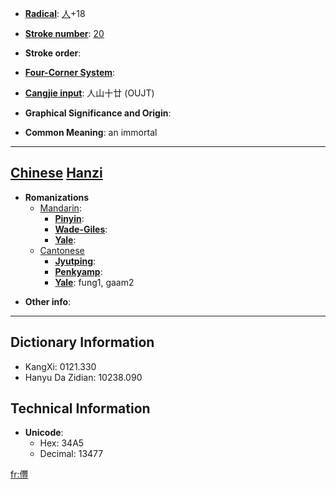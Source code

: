 * '''[[Wiktionary:Chinese radical index| Radical]]''': [[Wiktionary:Chinese radical index 人|人]]+18

* '''[[Wiktionary:Chinese total strokes index|Stroke number]]''': [[Wiktionary:Chinese total strokes index 20|20]]

* '''Stroke order''': 

* '''[[Wiktionary:Chinese four corner index|Four-Corner System]]''': 

* '''[[Wiktionary:Chinese Cangjie index|Cangjie input]]''': 人山十廿 (OUJT)

* '''Graphical Significance and Origin''': 

* '''Common Meaning''': an immortal

----

== [[Chinese]] [[Hanzi]] ==

* '''Romanizations'''
** [[Mandarin]]:
*** '''[[Pinyin]]''': 
*** '''[[Wade-Giles]]''': 
*** '''[[Yale]]''': 
**[[Cantonese]]
***'''[[Jyutping]]''':
***'''[[Penkyamp]]''': 
***'''[[Yale]]''': fung1, gaam2

* '''Other info''': 

----

== Dictionary Information ==

* KangXi: 0121.330
* Hanyu Da Zidian: 10238.090

== Technical Information ==

* '''Unicode''':
** Hex: 34A5
** Decimal: 13477
[[fr:㒥]]